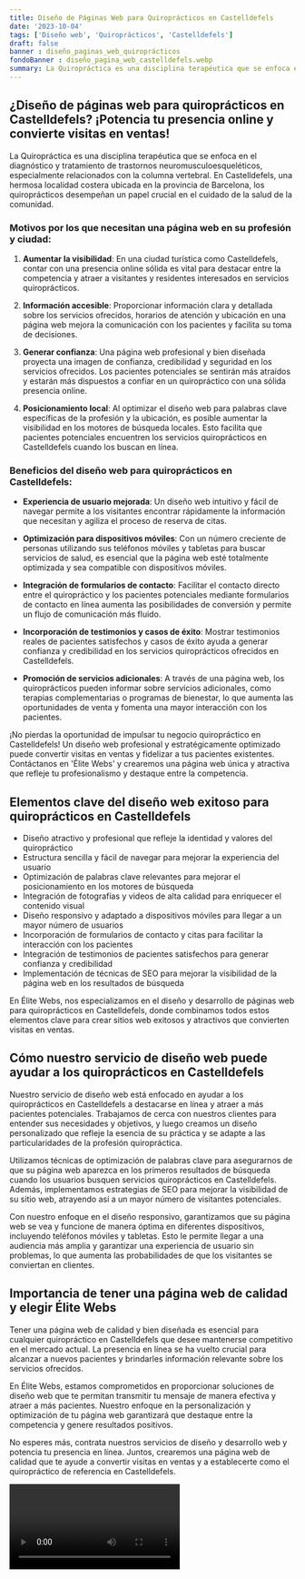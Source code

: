 ```yaml
---
title: Diseño de Páginas Web para Quiroprácticos en Castelldefels
date: '2023-10-04'
tags: ['Diseño web', 'Quiroprácticos', 'Castelldefels']
draft: false
banner : diseño_paginas_web_quiroprácticos
fondoBanner : diseño_pagina_web_castelldefels.webp
summary: La Quiropráctica es una disciplina terapéutica que se enfoca en el diagnóstico y tratamiento de trastornos neuromusculoesqueléticos, especialmente relacionados con la columna vertebral. En Castelldefels, una hermosa localidad costera ubicada en la provincia de Barcelona, los quiroprácticos desempeñan un papel crucial en el cuidado de la salud de la comunidad.
---
```


## ¿Diseño de páginas web para quiroprácticos en Castelldefels? ¡Potencia tu presencia online y convierte visitas en ventas!

La Quiropráctica es una disciplina terapéutica que se enfoca en el diagnóstico y tratamiento de trastornos neuromusculoesqueléticos, especialmente relacionados con la columna vertebral. En Castelldefels, una hermosa localidad costera ubicada en la provincia de Barcelona, los quiroprácticos desempeñan un papel crucial en el cuidado de la salud de la comunidad.

### Motivos por los que necesitan una página web en su profesión y ciudad:

1. **Aumentar la visibilidad**: En una ciudad turística como Castelldefels, contar con una presencia online sólida es vital para destacar entre la competencia y atraer a visitantes y residentes interesados en servicios quiroprácticos.

2. **Información accesible**: Proporcionar información clara y detallada sobre los servicios ofrecidos, horarios de atención y ubicación en una página web mejora la comunicación con los pacientes y facilita su toma de decisiones.

3. **Generar confianza**: Una página web profesional y bien diseñada proyecta una imagen de confianza, credibilidad y seguridad en los servicios ofrecidos. Los pacientes potenciales se sentirán más atraídos y estarán más dispuestos a confiar en un quiropráctico con una sólida presencia online.

4. **Posicionamiento local**: Al optimizar el diseño web para palabras clave específicas de la profesión y la ubicación, es posible aumentar la visibilidad en los motores de búsqueda locales. Esto facilita que pacientes potenciales encuentren los servicios quiroprácticos en Castelldefels cuando los buscan en línea.

### Beneficios del diseño web para quiroprácticos en Castelldefels:

* **Experiencia de usuario mejorada**: Un diseño web intuitivo y fácil de navegar permite a los visitantes encontrar rápidamente la información que necesitan y agiliza el proceso de reserva de citas.

* **Optimización para dispositivos móviles**: Con un número creciente de personas utilizando sus teléfonos móviles y tabletas para buscar servicios de salud, es esencial que la página web esté totalmente optimizada y sea compatible con dispositivos móviles.

* **Integración de formularios de contacto**: Facilitar el contacto directo entre el quiropráctico y los pacientes potenciales mediante formularios de contacto en línea aumenta las posibilidades de conversión y permite un flujo de comunicación más fluido.

* **Incorporación de testimonios y casos de éxito**: Mostrar testimonios reales de pacientes satisfechos y casos de éxito ayuda a generar confianza y credibilidad en los servicios quiroprácticos ofrecidos en Castelldefels.

* **Promoción de servicios adicionales**: A través de una página web, los quiroprácticos pueden informar sobre servicios adicionales, como terapias complementarias o programas de bienestar, lo que aumenta las oportunidades de venta y fomenta una mayor interacción con los pacientes.

¡No pierdas la oportunidad de impulsar tu negocio quiropráctico en Castelldefels! Un diseño web profesional y estratégicamente optimizado puede convertir visitas en ventas y fidelizar a tus pacientes existentes. Contáctanos en 'Élite Webs' y crearemos una página web única y atractiva que refleje tu profesionalismo y destaque entre la competencia.

<GifSeo />

<Cta />

## Elementos clave del diseño web exitoso para quiroprácticos en Castelldefels

- Diseño atractivo y profesional que refleje la identidad y valores del quiropráctico
- Estructura sencilla y fácil de navegar para mejorar la experiencia del usuario
- Optimización de palabras clave relevantes para mejorar el posicionamiento en los motores de búsqueda
- Integración de fotografías y videos de alta calidad para enriquecer el contenido visual
- Diseño responsivo y adaptado a dispositivos móviles para llegar a un mayor número de usuarios
- Incorporación de formularios de contacto y citas para facilitar la interacción con los pacientes
- Integración de testimonios de pacientes satisfechos para generar confianza y credibilidad
- Implementación de técnicas de SEO para mejorar la visibilidad de la página web en los resultados de búsqueda

En Élite Webs, nos especializamos en el diseño y desarrollo de páginas web para quiroprácticos en Castelldefels, donde combinamos todos estos elementos clave para crear sitios web exitosos y atractivos que convierten visitas en ventas.

## Cómo nuestro servicio de diseño web puede ayudar a los quiroprácticos en Castelldefels

Nuestro servicio de diseño web está enfocado en ayudar a los quiroprácticos en Castelldefels a destacarse en línea y atraer a más pacientes potenciales. Trabajamos de cerca con nuestros clientes para entender sus necesidades y objetivos, y luego creamos un diseño personalizado que refleje la esencia de su práctica y se adapte a las particularidades de la profesión quiropráctica.

Utilizamos técnicas de optimización de palabras clave para asegurarnos de que su página web aparezca en los primeros resultados de búsqueda cuando los usuarios busquen servicios quiroprácticos en Castelldefels. Además, implementamos estrategias de SEO para mejorar la visibilidad de su sitio web, atrayendo así a un mayor número de visitantes potenciales.

Con nuestro enfoque en el diseño responsivo, garantizamos que su página web se vea y funcione de manera óptima en diferentes dispositivos, incluyendo teléfonos móviles y tabletas. Esto le permite llegar a una audiencia más amplia y garantizar una experiencia de usuario sin problemas, lo que aumenta las probabilidades de que los visitantes se conviertan en clientes.

## Importancia de tener una página web de calidad y elegir Élite Webs

Tener una página web de calidad y bien diseñada es esencial para cualquier quiropráctico en Castelldefels que desee mantenerse competitivo en el mercado actual. La presencia en línea se ha vuelto crucial para alcanzar a nuevos pacientes y brindarles información relevante sobre los servicios ofrecidos.

En Élite Webs, estamos comprometidos en proporcionar soluciones de diseño web que te permitan transmitir tu mensaje de manera efectiva y atraer a más pacientes. Nuestro enfoque en la personalización y optimización de tu página web garantizará que destaque entre la competencia y genere resultados positivos.

No esperes más, contrata nuestros servicios de diseño y desarrollo web y potencia tu presencia en línea. Juntos, crearemos una página web de calidad que te ayude a convertir visitas en ventas y a establecerte como el quiropráctico de referencia en Castelldefels.

<Video />

<CtaBot job='Quiroprácticos' city='Castelldefels'/>

<Gmaps query='Castelldefels+españa+maps' />